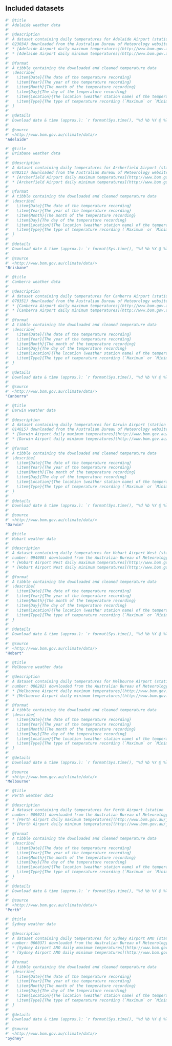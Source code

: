 ## Included datasets

```r
#' @title
#' Adelaide weather data
#' 
#' @description
#' A dataset containing daily temperatures for Adelaide Airport (station number:
#' 023034) downloaded from the Australian Bureau of Meteorology website:
#' * [Adelaide Airport daily maximum temperatures](http://www.bom.gov.au/jsp/ncc/cdio/weatherData/av?p_nccObsCode=122&p_display_type=dailyDataFile&p_startYear=&p_c=&p_stn_num=023034)
#' * [Adelaide Airport daily minimum temperatures](http://www.bom.gov.au/jsp/ncc/cdio/weatherData/av?p_nccObsCode=123&p_display_type=dailyDataFile&p_startYear=&p_c=&p_stn_num=023034)
#' 
#' @format
#' A tibble containing the downloaded and cleaned temperature data
#' \describe{
#'   \item{Date}{The date of the temperature recording}
#'   \item{Year}{The year of the temperature recording}
#'   \item{Month}{The month of the temperature recording}
#'   \item{Day}{The day of the temperature recording}
#'   \item{Location}{The location (weather station name) of the temperature recording}
#'   \item{Type}{The type of temperature recording (`Maximum` or `Minimum`)}
#' }
#' 
#' @details
#' Download date & time (approx.): `r format(Sys.time(), "%d %b %Y @ %l%p %Z")`
#' 
#' @source
#' <http://www.bom.gov.au/climate/data/>
"Adelaide"
```

```r
#' @title
#' Brisbane weather data
#' 
#' @description
#' A dataset containing daily temperatures for Archerfield Airport (station number:
#' 040211) downloaded from the Australian Bureau of Meteorology website:
#' * [Archerfield Airport daily maximum temperatures](http://www.bom.gov.au/jsp/ncc/cdio/weatherData/av?p_nccObsCode=122&p_display_type=dailyDataFile&p_startYear=&p_c=&p_stn_num=040211)
#' * [Archerfield Airport daily minimum temperatures](http://www.bom.gov.au/jsp/ncc/cdio/weatherData/av?p_nccObsCode=123&p_display_type=dailyDataFile&p_startYear=&p_c=&p_stn_num=040211)
#'
#' @format
#' A tibble containing the downloaded and cleaned temperature data
#' \describe{
#'   \item{Date}{The date of the temperature recording}
#'   \item{Year}{The year of the temperature recording}
#'   \item{Month}{The month of the temperature recording}
#'   \item{Day}{The day of the temperature recording}
#'   \item{Location}{The location (weather station name) of the temperature recording}
#'   \item{Type}{The type of temperature recording (`Maximum` or `Minimum`)}
#' }
#' 
#' @details
#' Download date & time (approx.): `r format(Sys.time(), "%d %b %Y @ %l%p %Z")`
#' 
#' @source
#' <http://www.bom.gov.au/climate/data/>
"Brisbane"
```

```r
#' @title
#' Canberra weather data
#' 
#' @description
#' A dataset containing daily temperatures for Canberra Airport (station number:
#' 070351) downloaded from the Australian Bureau of Meteorology website:
#' * [Canberra Airport daily maximum temperatures](http://www.bom.gov.au/jsp/ncc/cdio/weatherData/av?p_nccObsCode=122&p_display_type=dailyDataFile&p_startYear=&p_c=&p_stn_num=070351)
#' * [Canberra Airport daily minimum temperatures](http://www.bom.gov.au/jsp/ncc/cdio/weatherData/av?p_nccObsCode=123&p_display_type=dailyDataFile&p_startYear=&p_c=&p_stn_num=070351)
#'
#' @format
#' A tibble containing the downloaded and cleaned temperature data
#' \describe{
#'   \item{Date}{The date of the temperature recording}
#'   \item{Year}{The year of the temperature recording}
#'   \item{Month}{The month of the temperature recording}
#'   \item{Day}{The day of the temperature recording}
#'   \item{Location}{The location (weather station name) of the temperature recording}
#'   \item{Type}{The type of temperature recording (`Maximum` or `Minimum`)}
#' }
#' 
#' @details
#' Download date & time (approx.): `r format(Sys.time(), "%d %b %Y @ %l%p %Z")`
#' 
#' @source
#' <http://www.bom.gov.au/climate/data/>
"Canberra"
```

```r
#' @title
#' Darwin weather data
#' 
#' @description
#' A dataset containing daily temperatures for Darwin Airport (station number:
#' 014015) downloaded from the Australian Bureau of Meteorology website:
#' * [Darwin Airport daily maximum temperatures](http://www.bom.gov.au/jsp/ncc/cdio/weatherData/av?p_nccObsCode=122&p_display_type=dailyDataFile&p_startYear=&p_c=&p_stn_num=014015)
#' * [Darwin Airport daily minimum temperatures](http://www.bom.gov.au/jsp/ncc/cdio/weatherData/av?p_nccObsCode=123&p_display_type=dailyDataFile&p_startYear=&p_c=&p_stn_num=014015)
#'
#' @format
#' A tibble containing the downloaded and cleaned temperature data
#' \describe{
#'   \item{Date}{The date of the temperature recording}
#'   \item{Year}{The year of the temperature recording}
#'   \item{Month}{The month of the temperature recording}
#'   \item{Day}{The day of the temperature recording}
#'   \item{Location}{The location (weather station name) of the temperature recording}
#'   \item{Type}{The type of temperature recording (`Maximum` or `Minimum`)}
#' }
#' 
#' @details
#' Download date & time (approx.): `r format(Sys.time(), "%d %b %Y @ %l%p %Z")`
#' 
#' @source
#' <http://www.bom.gov.au/climate/data/>
"Darwin"
```

```r
#' @title
#' Hobart weather data
#' 
#' @description
#' A dataset containing daily temperatures for Hobart Airport West (station
#' number: 094008) downloaded from the Australian Bureau of Meteorology website:
#' * [Hobart Airport West daily maximum temperatures](http://www.bom.gov.au/jsp/ncc/cdio/weatherData/av?p_nccObsCode=122&p_display_type=dailyDataFile&p_startYear=&p_c=&p_stn_num=094008)
#' * [Hobart Airport West daily minimum temperatures](http://www.bom.gov.au/jsp/ncc/cdio/weatherData/av?p_nccObsCode=123&p_display_type=dailyDataFile&p_startYear=&p_c=&p_stn_num=094008)
#'
#' @format
#' A tibble containing the downloaded and cleaned temperature data
#' \describe{
#'   \item{Date}{The date of the temperature recording}
#'   \item{Year}{The year of the temperature recording}
#'   \item{Month}{The month of the temperature recording}
#'   \item{Day}{The day of the temperature recording}
#'   \item{Location}{The location (weather station name) of the temperature recording}
#'   \item{Type}{The type of temperature recording (`Maximum` or `Minimum`)}
#' }
#' 
#' @details
#' Download date & time (approx.): `r format(Sys.time(), "%d %b %Y @ %l%p %Z")`
#' 
#' @source
#' <http://www.bom.gov.au/climate/data/>
"Hobart"
```

```r
#' @title
#' Melbourne weather data
#' 
#' @description
#' A dataset containing daily temperatures for Melbourne Airport (station
#' number: 086282) downloaded from the Australian Bureau of Meteorology website:
#' * [Melbourne Airport daily maximum temperatures](http://www.bom.gov.au/jsp/ncc/cdio/weatherData/av?p_nccObsCode=122&p_display_type=dailyDataFile&p_startYear=&p_c=&p_stn_num=086282)
#' * [Melbourne Airport daily minimum temperatures](http://www.bom.gov.au/jsp/ncc/cdio/weatherData/av?p_nccObsCode=123&p_display_type=dailyDataFile&p_startYear=&p_c=&p_stn_num=086282)
#'
#' @format
#' A tibble containing the downloaded and cleaned temperature data
#' \describe{
#'   \item{Date}{The date of the temperature recording}
#'   \item{Year}{The year of the temperature recording}
#'   \item{Month}{The month of the temperature recording}
#'   \item{Day}{The day of the temperature recording}
#'   \item{Location}{The location (weather station name) of the temperature recording}
#'   \item{Type}{The type of temperature recording (`Maximum` or `Minimum`)}
#' }
#' 
#' @details
#' Download date & time (approx.): `r format(Sys.time(), "%d %b %Y @ %l%p %Z")`
#' 
#' @source
#' <http://www.bom.gov.au/climate/data/>
"Melbourne"
```

```r
#' @title
#' Perth weather data
#' 
#' @description
#' A dataset containing daily temperatures for Perth Airport (station
#' number: 009021) downloaded from the Australian Bureau of Meteorology website:
#' * [Perth Airport daily maximum temperatures](http://www.bom.gov.au/jsp/ncc/cdio/weatherData/av?p_nccObsCode=122&p_display_type=dailyDataFile&p_startYear=&p_c=&p_stn_num=009021)
#' * [Perth Airport daily minimum temperatures](http://www.bom.gov.au/jsp/ncc/cdio/weatherData/av?p_nccObsCode=123&p_display_type=dailyDataFile&p_startYear=&p_c=&p_stn_num=009021)
#'
#' @format
#' A tibble containing the downloaded and cleaned temperature data
#' \describe{
#'   \item{Date}{The date of the temperature recording}
#'   \item{Year}{The year of the temperature recording}
#'   \item{Month}{The month of the temperature recording}
#'   \item{Day}{The day of the temperature recording}
#'   \item{Location}{The location (weather station name) of the temperature recording}
#'   \item{Type}{The type of temperature recording (`Maximum` or `Minimum`)}
#' }
#' 
#' @details
#' Download date & time (approx.): `r format(Sys.time(), "%d %b %Y @ %l%p %Z")`
#' 
#' @source
#' <http://www.bom.gov.au/climate/data/>
"Perth"
```

```r
#' @title
#' Sydney weather data
#' 
#' @description
#' A dataset containing daily temperatures for Sydney Airport AMO (station
#' number: 066037) downloaded from the Australian Bureau of Meteorology website:
#' * [Sydney Airport AMO daily maximum temperatures](http://www.bom.gov.au/jsp/ncc/cdio/weatherData/av?p_nccObsCode=122&p_display_type=dailyDataFile&p_startYear=&p_c=&p_stn_num=066037)
#' * [Sydney Airport AMO daily minimum temperatures](http://www.bom.gov.au/jsp/ncc/cdio/weatherData/av?p_nccObsCode=123&p_display_type=dailyDataFile&p_startYear=&p_c=&p_stn_num=066037)
#'
#' @format
#' A tibble containing the downloaded and cleaned temperature data
#' \describe{
#'   \item{Date}{The date of the temperature recording}
#'   \item{Year}{The year of the temperature recording}
#'   \item{Month}{The month of the temperature recording}
#'   \item{Day}{The day of the temperature recording}
#'   \item{Location}{The location (weather station name) of the temperature recording}
#'   \item{Type}{The type of temperature recording (`Maximum` or `Minimum`)}
#' }
#' 
#' @details
#' Download date & time (approx.): `r format(Sys.time(), "%d %b %Y @ %l%p %Z")`
#' 
#' @source
#' <http://www.bom.gov.au/climate/data/>
"Sydney"
```